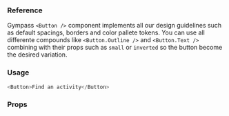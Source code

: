 ### Reference

Gympass `<Button />` component implements all our design guidelines such as default spacings, borders and color pallete tokens.
You can use all differente compounds like `<Button.Outline />` and `<Button.Text />` combining with their props such as `small` or `inverted` so the button become the desired variation.

### Usage

```javascript reactLive=true center=true
<Button>Find an activity</Button>
```

### Props

<PropsTable component="Button" platform="web" />

